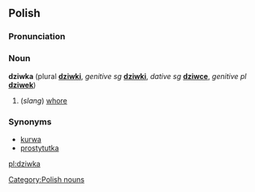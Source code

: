 ==Polish==
===Pronunciation===
{{IPA|/ˈʥifka/}}

===Noun===
'''dziwka''' {{f}} (plural '''[[dziwki]]''', ''genitive sg'' '''[[dziwki]]''', ''dative sg'' '''[[dziwce]]''', ''genitive pl'' '''[[dziwek]]''')

# (''slang'') [[whore]]

===Synonyms===
* [[kurwa]]
* [[prostytutka]]

[[Category:Polish nouns]]

[[pl:dziwka]]